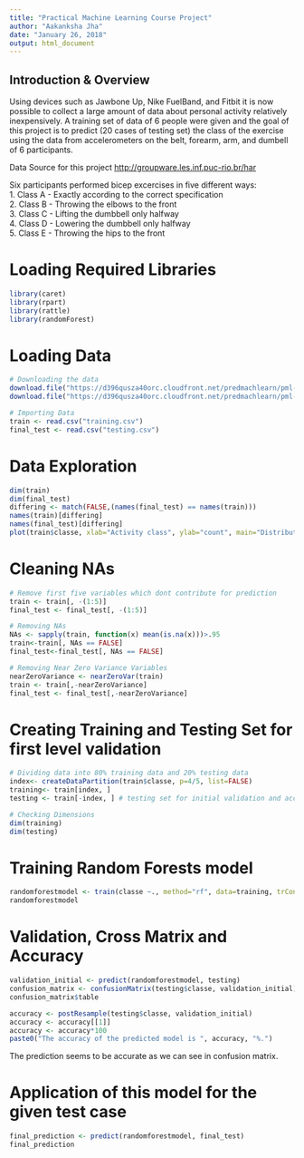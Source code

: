 ```yaml
---
title: "Practical Machine Learning Course Project"
author: "Aakanksha Jha"
date: "January 26, 2018"
output: html_document
---
```


## Introduction & Overview
Using devices such as Jawbone Up, Nike FuelBand, and Fitbit it is now possible to collect a large amount of data about personal activity relatively inexpensively. A training set of data of 6 people were given and the goal of this project is to predict (20 cases of testing set) the class of the exercise using the data from accelerometers on the belt, forearm, arm, and dumbell of 6 participants. <br>

Data Source for this project <http://groupware.les.inf.puc-rio.br/har> <br>

Six participants performed bicep excercises in five different ways: <br>
1. Class A - Exactly according to the correct specification <br>
2. Class B - Throwing the elbows to the front <br>
3. Class C - Lifting the dumbbell only halfway  <br>
4. Class D - Lowering the dumbbell only halfway <br>
5. Class E - Throwing the hips to the front <br>

# Loading Required Libraries
```r
library(caret)
library(rpart)
library(rattle)
library(randomForest)
```

# Loading Data
```r
# Downloading the data
download.file("https://d396qusza40orc.cloudfront.net/predmachlearn/pml-training.csv", destfile = "training.csv")
download.file("https://d396qusza40orc.cloudfront.net/predmachlearn/pml-testing.csv", destfile = "testing.csv")

# Importing Data
train <- read.csv("training.csv")
final_test <- read.csv("testing.csv")
```

# Data Exploration
```r
dim(train)
dim(final_test)
differing <- match(FALSE,(names(final_test) == names(train)))
names(train)[differing]
names(final_test)[differing]
plot(train$classe, xlab="Activity class", ylab="count", main="Distribution of Exercise Method")
```

# Cleaning NAs
```r
# Remove first five variables which dont contribute for prediction
train <- train[, -(1:5)]
final_test <- final_test[, -(1:5)]

# Removing NAs
NAs <- sapply(train, function(x) mean(is.na(x)))>.95
train<-train[, NAs == FALSE]
final_test<-final_test[, NAs == FALSE]

# Removing Near Zero Variance Variables
nearZeroVariance <- nearZeroVar(train)
train <- train[,-nearZeroVariance]
final_test <- final_test[,-nearZeroVariance]
```

# Creating Training and Testing Set for first level validation
```r
# Dividing data into 80% training data and 20% testing data
index<- createDataPartition(train$classe, p=4/5, list=FALSE)
training<- train[index, ]
testing <- train[-index, ] # testing set for initial validation and accuracy check purposes

# Checking Dimensions
dim(training) 
dim(testing)
```

# Training Random Forests model
```r
randomforestmodel <- train(classe ~., method="rf", data=training, trControl=trainControl(method='cv'), number=3, allowParallel=TRUE, importance=TRUE )
randomforestmodel
```

# Validation, Cross Matrix and Accuracy
```r
validation_initial <- predict(randomforestmodel, testing)
confusion_matrix <- confusionMatrix(testing$classe, validation_initial)
confusion_matrix$table

accuracy <- postResample(testing$classe, validation_initial)
accuracy <- accuracy[[1]]
accuracy <- accuracy*100
paste0("The accuracy of the predicted model is ", accuracy, "%.")
```
The prediction seems to be accurate as we can see in confusion matrix. 

# Application of this model for the given test case
```r
final_prediction <- predict(randomforestmodel, final_test)
final_prediction
```
